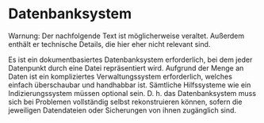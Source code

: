 # Datenbanksystem {#sec-database}

::: {.rmdwarning}
Warnung: Der nachfolgende Text ist möglicherweise veraltet. Außerdem enthält er technische Details, die hier eher nicht relevant sind.
:::

Es ist ein dokumentbasiertes Datenbanksystem erforderlich, bei dem jeder Datenpunkt durch eine Datei repräsentiert wird.
Aufgrund der Menge an Daten ist ein kompliziertes Verwaltungssystem erforderlich, welches einfach überschaubar und handhabbar ist.
Sämtliche Hilfssysteme wie ein Indizierungssystem müssen optional sein.
D.&nbsp;h. das Datenbanksystem muss sich bei Problemen vollständig selbst rekonstruieren können,
sofern die jeweiligen Datendateien oder Sicherungen von ihnen zugänglich sind.
